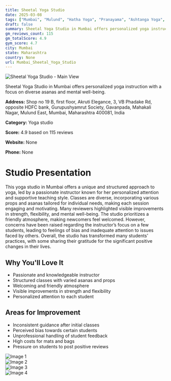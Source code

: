 ```yaml
---
title: Sheetal Yoga Studio
date: 2025-03-08
tags: ["Mumbai", "Mulund", "Hatha Yoga", "Pranayama", "Ashtanga Yoga", "welcoming atmosphere", "personalized instruction", "Mumbai"]  
draft: false
summary: Sheetal Yoga Studio in Mumbai offers personalized yoga instruction with a focus on diverse asanas and mental well-being.
gm_reviews_count: 115
gm_totalScore: 4.9
gym_score: 4.7
city: Mumbai
state: Maharashtra
country: None
url: Mumbai_Sheetal_Yoga_Studio
---
```


<div className="aspect-[16/9] relative my-8">
  <img 
    src="https://lh5.googleusercontent.com/p/AF1QipORf9Oow1D_XaFKHLfjrRo-_80Yhz07-wJSpI3R=w1920-h1080-k-no"
    alt="Sheetal Yoga Studio - Main View"
    className="object-cover absolute inset-0 w-full h-full rounded-lg"
  />
</div>

Sheetal Yoga Studio in Mumbai offers personalized yoga instruction with a focus on diverse asanas and mental well-being.

**Address:** Shop no 19 B, first floor, Akruti Elegance, 3, VB Phadake Rd, opposite HDFC bank, Gurupushyamrut Society, Gavanpada, Mahakali Nagar, Mulund East, Mumbai, Maharashtra 400081, India

**Category:** Yoga studio

**Score:** 4.9 based on 115 reviews

**Website:** None

**Phone:** None

# Studio Presentation

This yoga studio in Mumbai offers a unique and structured approach to yoga, led by a passionate instructor known for her personalized attention and supportive teaching style. Classes are diverse, incorporating various props and asanas tailored for individual needs, making each session engaging and motivating. Many reviewers highlighted visible improvements in strength, flexibility, and mental well-being. The studio prioritizes a friendly atmosphere, making newcomers feel welcomed. However, concerns have been raised regarding the instructor’s focus on a few students, leading to feelings of bias and inadequate attention to issues faced by others. Overall, the studio has transformed many students' practices, with some sharing their gratitude for the significant positive changes in their lives.

## Why You'll Love It

- Passionate and knowledgeable instructor
- Structured classes with varied asanas and props
- Welcoming and friendly atmosphere
- Visible improvements in strength and flexibility
- Personalized attention to each student

## Areas for Improvement

- Inconsistent guidance after initial classes
- Perceived bias towards certain students
- Unprofessional handling of student feedback
- High costs for mats and bags
- Pressure on students to post positive reviews

<div className="grid grid-cols-1 xl:grid-cols-2 gap-4 my-8">
<div className="aspect-[4/3] relative"><img src="https://lh3.googleusercontent.com/p/AF1QipOKfq1Vt5RaFsXc3QTMU4oaAboOsfrUvYy4JDDD=w1920-h1080-k-no" alt="Image 1" className="object-cover absolute inset-0 w-full h-full rounded-lg" /></div>
<div className="aspect-[4/3] relative"><img src="https://lh5.googleusercontent.com/p/AF1QipNnPUg7k9Ra7J3VOiMsPDvLUGvyL8r8vn0yjvgo=w1920-h1080-k-no" alt="Image 2" className="object-cover absolute inset-0 w-full h-full rounded-lg" /></div>
<div className="aspect-[4/3] relative"><img src="https://lh5.googleusercontent.com/p/AF1QipMQ-FxzSJqbBTdVJv1SFqmy2zg28Xyxm_A17tWL=w1920-h1080-k-no" alt="Image 3" className="object-cover absolute inset-0 w-full h-full rounded-lg" /></div>
<div className="aspect-[4/3] relative"><img src="https://lh5.googleusercontent.com/p/AF1QipPYclH4UEkVirJHT749fXpdxZm8BtP_kbAUUB3U=w1920-h1080-k-no" alt="Image 4" className="object-cover absolute inset-0 w-full h-full rounded-lg" /></div>
</div>